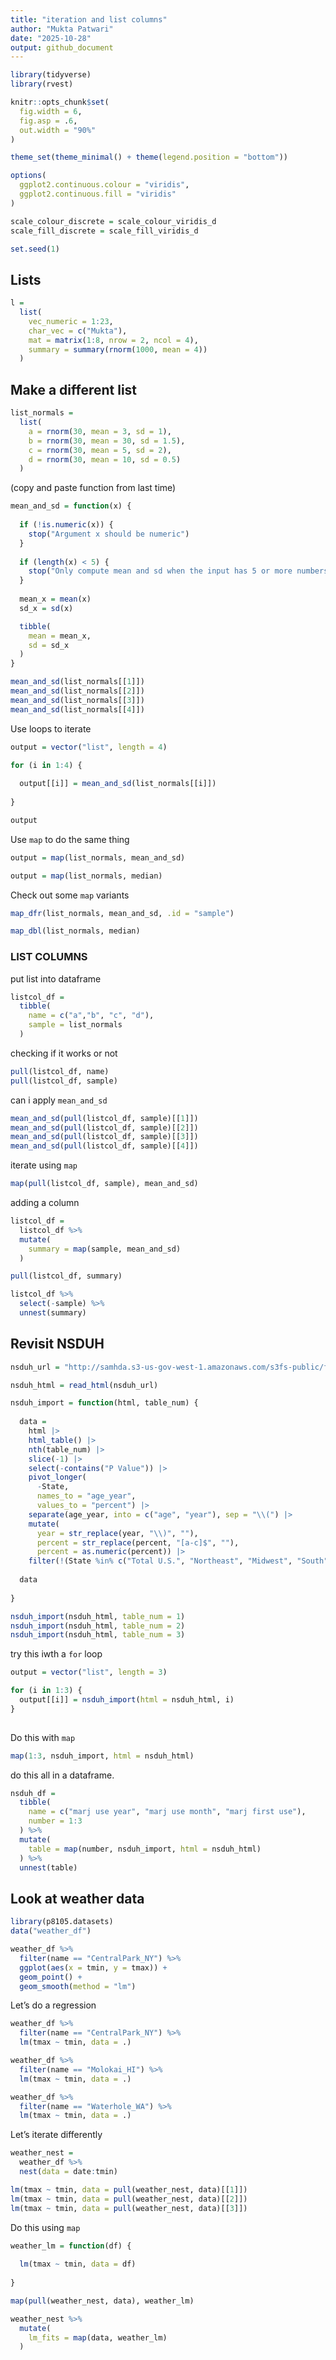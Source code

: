 ```yaml
---
title: "iteration and list columns"
author: "Mukta Patwari"
date: "2025-10-28"
output: github_document
---
```


```r
library(tidyverse)
library(rvest)

knitr::opts_chunk$set(
  fig.width = 6,
  fig.asp = .6,
  out.width = "90%"
)

theme_set(theme_minimal() + theme(legend.position = "bottom"))

options(
  ggplot2.continuous.colour = "viridis",
  ggplot2.continuous.fill = "viridis"
)

scale_colour_discrete = scale_colour_viridis_d
scale_fill_discrete = scale_fill_viridis_d

set.seed(1)
```

## Lists

```r
l =
  list(
    vec_numeric = 1:23,
    char_vec = c("Mukta"),
    mat = matrix(1:8, nrow = 2, ncol = 4),
    summary = summary(rnorm(1000, mean = 4))
  )
```

## Make a different list

```r
list_normals =
  list(
    a = rnorm(30, mean = 3, sd = 1),
    b = rnorm(30, mean = 30, sd = 1.5),
    c = rnorm(30, mean = 5, sd = 2),
    d = rnorm(30, mean = 10, sd = 0.5)
  )
```

(copy and paste function from last time)

```r
mean_and_sd = function(x) {
  
  if (!is.numeric(x)) {
    stop("Argument x should be numeric")
  } 
  
  if (length(x) < 5) {
    stop("Only compute mean and sd when the input has 5 or more numbers")
  }
  
  mean_x = mean(x)
  sd_x = sd(x)

  tibble(
    mean = mean_x, 
    sd = sd_x
  )
}
```

```r
mean_and_sd(list_normals[[1]])
mean_and_sd(list_normals[[2]])
mean_and_sd(list_normals[[3]])
mean_and_sd(list_normals[[4]])
```

Use loops to iterate

```r
output = vector("list", length = 4)

for (i in 1:4) {
  
  output[[i]] = mean_and_sd(list_normals[[i]])
  
}

output
```


Use `map` to do the same thing

```r
output = map(list_normals, mean_and_sd)

output = map(list_normals, median)
```

Check out some `map` variants

```r
map_dfr(list_normals, mean_and_sd, .id = "sample")

map_dbl(list_normals, median)
```

### LIST COLUMNS

put list into dataframe

```r
listcol_df =
  tibble(
    name = c("a","b", "c", "d"),
    sample = list_normals
  )
```

checking if it works or not

```r
pull(listcol_df, name)
pull(listcol_df, sample)
```

can i apply `mean_and_sd`

```r
mean_and_sd(pull(listcol_df, sample)[[1]])
mean_and_sd(pull(listcol_df, sample)[[2]])
mean_and_sd(pull(listcol_df, sample)[[3]])
mean_and_sd(pull(listcol_df, sample)[[4]])
```

iterate using `map`

```r
map(pull(listcol_df, sample), mean_and_sd)
```

adding a column

```r
listcol_df =
  listcol_df %>% 
  mutate(
    summary = map(sample, mean_and_sd)
  )

pull(listcol_df, summary)
```

```r
listcol_df %>% 
  select(-sample) %>% 
  unnest(summary)
```

## Revisit NSDUH

```r
nsduh_url = "http://samhda.s3-us-gov-west-1.amazonaws.com/s3fs-public/field-uploads/2k15StateFiles/NSDUHsaeShortTermCHG2015.htm"

nsduh_html = read_html(nsduh_url)

nsduh_import = function(html, table_num) {
  
  data = 
    html |> 
    html_table() |> 
    nth(table_num) |>
    slice(-1) |> 
    select(-contains("P Value")) |>
    pivot_longer(
      -State,
      names_to = "age_year", 
      values_to = "percent") |>
    separate(age_year, into = c("age", "year"), sep = "\\(") |>
    mutate(
      year = str_replace(year, "\\)", ""),
      percent = str_replace(percent, "[a-c]$", ""),
      percent = as.numeric(percent)) |>
    filter(!(State %in% c("Total U.S.", "Northeast", "Midwest", "South", "West")))
  
  data
  
}

nsduh_import(nsduh_html, table_num = 1)
nsduh_import(nsduh_html, table_num = 2)
nsduh_import(nsduh_html, table_num = 3)
```

try this iwth a `for` loop

```r
output = vector("list", length = 3)

for (i in 1:3) {
  output[[i]] = nsduh_import(html = nsduh_html, i)
}
                
```

Do this with `map`

```r
map(1:3, nsduh_import, html = nsduh_html)
```

do this all in a dataframe.

```r
nsduh_df =
  tibble(
    name = c("marj use year", "marj use month", "marj first use"),
    number = 1:3
  ) %>% 
  mutate(
    table = map(number, nsduh_import, html = nsduh_html)
  ) %>% 
  unnest(table)
```

## Look at weather data

```r
library(p8105.datasets)
data("weather_df")
```

```r
weather_df %>% 
  filter(name == "CentralPark_NY") %>% 
  ggplot(aes(x = tmin, y = tmax)) +
  geom_point() +
  geom_smooth(method = "lm")
```

Let's do a regression

```r
weather_df %>% 
  filter(name == "CentralPark_NY") %>% 
  lm(tmax ~ tmin, data = .)

weather_df %>% 
  filter(name == "Molokai_HI") %>% 
  lm(tmax ~ tmin, data = .)

weather_df %>% 
  filter(name == "Waterhole_WA") %>% 
  lm(tmax ~ tmin, data = .)

```

Let's iterate differently

```r
weather_nest =
  weather_df %>% 
  nest(data = date:tmin)
```

```r
lm(tmax ~ tmin, data = pull(weather_nest, data)[[1]])
lm(tmax ~ tmin, data = pull(weather_nest, data)[[2]])
lm(tmax ~ tmin, data = pull(weather_nest, data)[[3]])
```

Do this using `map`

```r
weather_lm = function(df) {
  
  lm(tmax ~ tmin, data = df)
  
}

map(pull(weather_nest, data), weather_lm)
```

```r
weather_nest %>% 
  mutate(
    lm_fits = map(data, weather_lm)
  )
```

